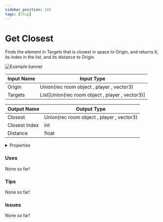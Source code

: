 ```yaml
---
sidebar_position: 168
tags: [Chip]
---
```


# Get Closest

Finds the element in Targets that is closest in space to Origin, and returns it, its index in the list, and its distance to Origin.



![Example banner](./assets/49fa5928-1af5-49e3-96d0-5ae67e6d81c9.svg)

| Input Name | Input Type |
|-----------|-----------|
| Origin | Union(rec room object , player , vector3) |
| Targets | List[Union(rec room object , player , vector3)] |

| Output Name | Output Type |
|-----------|-----------|
| Closest | Union(rec room object , player , vector3) |
| Closest Index | int |
| Distance | float |


<details>
  <summary>Properties</summary>
  <div>
    <div>
    <table>
      <thead>
        <tr>
          <th>Is beta required?</th>
          <th>❌</th>
        </tr>
        <tr>
          <th>Is this chip a trolling risk?</th>
          <th>❌</th>
        </tr>
        <tr>
          <th>Chip UUID</th>
          <th>49fa5928-1af5-49e3-96d0-5ae67e6d81c9</th>
        </tr>
      </thead>
    </table>
    </div>
  </div>
</details>

### Uses

None so far!

### Tips

None so far!

### Issues

None so far!